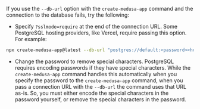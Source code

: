 If you use the `--db-url` option with the `create-medusa-app` command and the connection to the database fails, try the following:

- Specify `?sslmode=require` at the end of the connection URL. Some PostgreSQL hosting providers, like Vercel, require passing this option. For example:

```bash
npx create-medusa-app@latest --db-url "postgres://default:<password><host-region>.postgres.vercel-storage.com:5432/verceldb?sslmode=require"
```

- Change the password to remove special characters. PostgreSQL requires encoding passwords if they have special characters. While the `create-medusa-app` command handles this automatically when you specify the password to the `create-medusa-app` command, when you pass a connection URL with the `--db-url` the command uses that URL as-is. So, you must either encode the special characters in the password yourself, or remove the special characters in the password.
